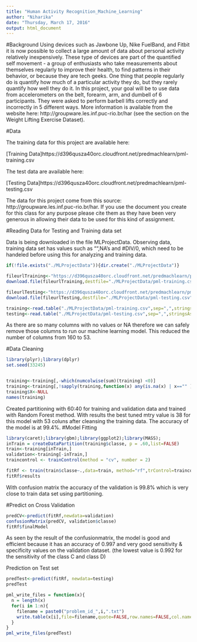 ```yaml
---
title: "Human Activity Recognition_Machine_Learning"
author: "Niharika"
date: "Thursday, March 17, 2016"
output: html_document
---
```

#Background
Using devices such as Jawbone Up, Nike FuelBand, and Fitbit it is now possible to collect a large amount of data about personal activity relatively inexpensively. These type of devices are part of the quantified self movement - a group of enthusiasts who take measurements about themselves regularly to improve their health, to find patterns in their behavior, or because they are tech geeks. One thing that people regularly do is quantify how much of a particular activity they do, but they rarely quantify how well they do it. In this project, your goal will be to use data from accelerometers on the belt, forearm, arm, and dumbell of 6 participants. They were asked to perform barbell lifts correctly and incorrectly in 5 different ways. More information is available from the website here: http://groupware.les.inf.puc-rio.br/har (see the section on the Weight Lifting Exercise Dataset).

#Data

The training data for this project are available here:

[Training Data]https://d396qusza40orc.cloudfront.net/predmachlearn/pml-training.csv

The test data are available here:

[Testing Data]https://d396qusza40orc.cloudfront.net/predmachlearn/pml-testing.csv

The data for this project come from this source: http://groupware.les.inf.puc-rio.br/har. If you use the document you create for this class for any purpose please cite them as they have been very generous in allowing their data to be used for this kind of assignment.

#Reading Data for Testing and Training data set

Data is being downloaded in the file MLProjectData. Observing data, training data set has values such as "",NA's and #DIV/0, which need to be handeled before using this for analyzing and training data.

```r

if(!file.exists("./MLProjectData")){dir.create("./MLProjectData")}

fileurlTraining<-"https://d396qusza40orc.cloudfront.net/predmachlearn/pml-training.csv"
download.file(fileurlTraining,destfile="./MLProjectData/pml-training.csv",method="curl")

fileurlTesting<-"https://d396qusza40orc.cloudfront.net/predmachlearn/pml-testing.csv"
download.file(fileurlTesting,destfile="./MLProjectData/pml-testing.csv",method="curl")

training<-read.table("./MLProjectData/pml-training.csv",sep=",",stringsAsFactors = FALSE,strip.white = TRUE,na.strings = c("NA","","#DIV/0!"),header=TRUE)
testing<-read.table("./MLProjectData/pml-testing.csv",sep=",",stringsAsFactors = FALSE,strip.white = TRUE,na.strings=c("NA","","#DIV/0!"),header=TRUE)

```

As there are so many columns with no values or NA therefore we can safely remove those columns to run our machine learning model. This reduced the number of columns from 160 to 53.

#Data Cleaning
```r

library(plyr);library(dplyr)
set.seed(33245)


training<-training[,-which(numcolwise(sum)(training) <0)]
training<-training[,!sapply(training,function(x) any(is.na(x) | x=="" ))]
training$X<-NULL
names(training)

```

Created partitioning with 60:40 for training and validation data and trained with Random Forest method. With results the best tuned mtry value is 38 for this model with 53 coluns after cleansing the training data. The accuracy of the model is at 99.4%.
#Model Fitting
```r
library(caret);library(gbm);library(ggplot2);library(MASS);
inTrain = createDataPartition(training$classe, p = .60,list=FALSE)
train<-training[inTrain,]
validation<-training[-inTrain,]
traincontrol <- trainControl(method = "cv", number = 2)

fitRf <- train(train$classe~.,data=train, method="rf",trControl=traincontrol)
fitRf$results

```
With confusion matrix the accuracy of the validation is 99.8% which is very close to train data set using partitioning.

#Predict on Cross Validation
```r
predCV<-predict(fitRf,newdata=validation)
confusionMatrix(predCV, validation$classe)
fitRf$finalModel

```

As seen by the result of the confusionmatrix, the model is good and efficient because it has an accuracy of 0.997 and very good sensitivity & specificity values on the validation dataset. (the lowest value is 0.992 for the sensitivity of the class C and class D) 



Prediction on Test set
```r
predTest<-predict(fitRf, newdata=testing)
predTest

pml_write_files = function(x){
  n = length(x)
  for(i in 1:n){
    filename = paste0("problem_id_",i,".txt")
    write.table(x[i],file=filename,quote=FALSE,row.names=FALSE,col.names=FALSE)
  }
}
pml_write_files(predTest)


```


